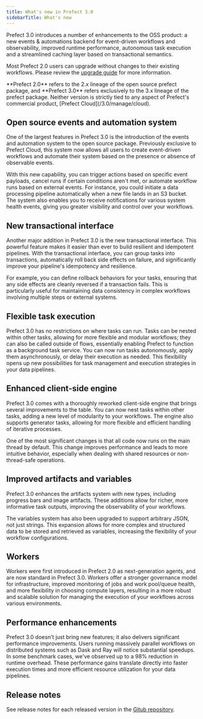 ```yaml
---
title: What's new in Prefect 3.0
sidebarTitle: What's new
---
```


Prefect 3.0 introduces a number of enhancements to the OSS product: a new events & automations backend for event-driven workflows and observability, improved runtime performance, autonomous task execution and a streamlined caching layer based on transactional semantics.

Most Prefect 2.0 users can upgrade without changes to their existing workflows. Please review the [upgrade guide](/3.0/resources/upgrade-to-prefect-3) for more information.

<Info>
**Prefect 2.0** refers to the 2.x lineage of the open source prefect package, and **Prefect 3.0** refers exclusively to the 3.x lineage of the prefect package. Neither version is strictly tied to any aspect of Prefect's commercial product, [Prefect Cloud](/3.0/manage/cloud). 
</Info>

## Open source events and automation system

One of the largest features in Prefect 3.0 is the introduction of the events and automation system to the open source package. Previously exclusive to Prefect Cloud, this system now allows all users to create event-driven workflows and automate their system based on the presence or absence of observable events. 

With this new capability, you can trigger actions based on specific event payloads, cancel runs if certain conditions aren't met, or automate workflow runs based on external events. For instance, you could initiate a data processing pipeline automatically when a new file lands in an S3 bucket. The system also enables you to receive notifications for various system health events, giving you greater visibility and control over your workflows.

## New transactional interface

Another major addition in Prefect 3.0 is the new transactional interface. This powerful feature makes it easier than ever to build resilient and idempotent pipelines. With the transactional interface, you can group tasks into transactions, automatically roll back side effects on failure, and significantly improve your pipeline's idempotency and resilience.

For example, you can define rollback behaviors for your tasks, ensuring that any side effects are cleanly reversed if a transaction fails. This is particularly useful for maintaining data consistency in complex workflows involving multiple steps or external systems.

## Flexible task execution

Prefect 3.0 has no restrictions on where tasks can run. Tasks can be nested within other tasks, allowing for more flexible and modular workflows; they can also be called outside of flows, essentially enabling Prefect to function as a background task service. You can now run tasks autonomously, apply them asynchronously, or delay their execution as needed. This flexibility opens up new possibilities for task management and execution strategies in your data pipelines.

## Enhanced client-side engine

Prefect 3.0 comes with a thoroughly reworked client-side engine that brings several improvements to the table. You can now nest tasks within other tasks, adding a new level of modularity to your workflows. The engine also supports generator tasks, allowing for more flexible and efficient handling of iterative processes.

One of the most significant changes is that all code now runs on the main thread by default. This change improves performance and leads to more intuitive behavior, especially when dealing with shared resources or non-thread-safe operations.

## Improved artifacts and variables

Prefect 3.0 enhances the artifacts system with new types, including progress bars and image artifacts. These additions allow for richer, more informative task outputs, improving the observability of your workflows.

The variables system has also been upgraded to support arbitrary JSON, not just strings. This expansion allows for more complex and structured data to be stored and retrieved as variables, increasing the flexibility of your workflow configurations.

## Workers

Workers were first introduced in Prefect 2.0 as next-generation agents, and are now standard in Prefect 3.0. Workers offer a stronger governance model for infrastructure, improved monitoring of jobs and work pool/queue health, and more flexibility in choosing compute layers, resulting in a more robust and scalable solution for managing the execution of your workflows across various environments.

## Performance enhancements

Prefect 3.0 doesn't just bring new features; it also delivers significant performance improvements. Users running massively parallel workflows on distributed systems such as Dask and Ray will notice substantial speedups. In some benchmark cases, we've observed up to a 98% reduction in runtime overhead. These performance gains translate directly into faster execution times and more efficient resource utilization for your data pipelines.

## Release notes

See release notes for each released version in the [Gitub repository](https://github.com/synopkg/synopkg/releases).
